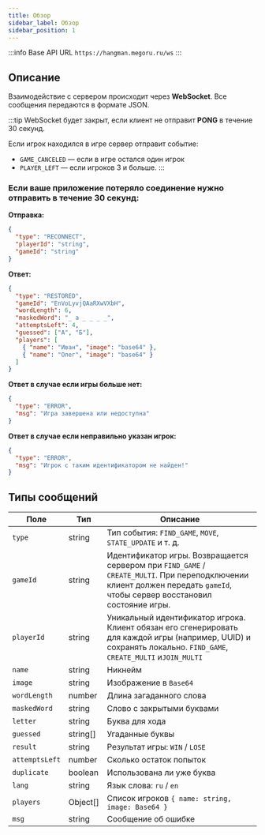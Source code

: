 ```yaml
---
title: Обзор
sidebar_label: Обзор
sidebar_position: 1
---
```

:::info Base API URL
`https://hangman.megoru.ru/ws`
:::

## Описание
Взаимодействие с сервером происходит через **WebSocket**. Все сообщения передаются в формате JSON.

:::tip
WebSocket будет закрыт, если клиент не отправит **PONG** в течение 30 секунд.

Если игрок находился в игре сервер отправит событие:
- `GAME_CANCELED` — если в игре остался один игрок
- `PLAYER_LEFT` — если игроков 3 и больше.
:::

### Если ваше приложение потеряло соединение нужно отправить в течение 30 секунд:

**Отправка:**
```json
{
  "type": "RECONNECT",
  "playerId": "string",
  "gameId": "string"
}
```

**Ответ:**
```json
{
  "type": "RESTORED",
  "gameId": "EnVoLyvjQAaRXwVXbH",
  "wordLength": 6,
  "maskedWord": "_ a _ _ _ _",
  "attemptsLeft": 4,
  "guessed": ["А", "Б"],
  "players": [
    { "name": "Иван", "image": "base64" },
    { "name": "Олег", "image": "base64" }
  ]
}
```

**Ответ в случае если игры больше нет:**
```json
{
  "type": "ERROR",
  "msg": "Игра завершена или недоступна"
}
```

**Ответ в случае если неправильно указан игрок:**
```json
{
  "type": "ERROR",
  "msg": "Игрок с таким идентификатором не найден!"
}
```

## Типы сообщений
| Поле           | Тип      | Описание                                                                                                                                                                  |
|----------------|----------|---------------------------------------------------------------------------------------------------------------------------------------------------------------------------|
| `type`         | string   | Тип события: `FIND_GAME`, `MOVE`, `STATE_UPDATE` и т. д.                                                                                                                  |
| `gameId`       | string   | Идентификатор игры. Возвращается сервером при `FIND_GAME` / `CREATE_MULTI`. При переподключении клиент должен передать `gameId`, чтобы сервер восстановил состояние игры. |
| `playerId`     | string   | Уникальный идентификатор игрока. Клиент обязан его сгенерировать для каждой игры (например, UUID) и сохранять локально. `FIND_GAME`, `CREATE_MULTI` и`JOIN_MULTI`         |
| `name`         | string   | Никнейм                                                                                                                                                                   |
| `image`        | string   | Изображение в `Base64`                                                                                                                                                    |
| `wordLength`   | number   | Длина загаданного слова                                                                                                                                                   |
| `maskedWord`   | string   | Слово с закрытыми буквами                                                                                                                                                 |
| `letter`       | string   | Буква для хода                                                                                                                                                            |
| `guessed`      | string[] | Угаданные буквы                                                                                                                                                           |
| `result`       | string   | Результат игры: `WIN` / `LOSE`                                                                                                                                            |
| `attemptsLeft` | number   | Сколько остаток попыток                                                                                                                                                   |
| `duplicate`    | boolean  | Использована ли уже буква                                                                                                                                                 |
| `lang`         | string   | Язык слова: `ru` / `en`                                                                                                                                                   |
| `players`      | Object[] | Список игроков `{ name: string, image: Base64 }`                                                                                                                          |
| `msg`          | string   | Сообщение об ошибке                                                                                                                                                       |